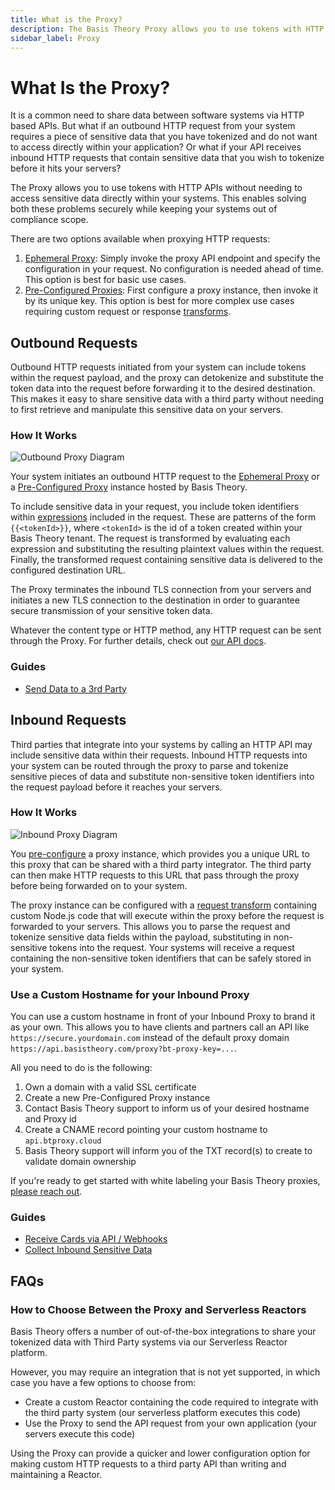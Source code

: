 ```yaml
---
title: What is the Proxy?
description: The Basis Theory Proxy allows you to use tokens with HTTP APIs without needing to access sensitive data directly within your systems. This enables solving both these problems securely while keeping your systems out of compliance scope.
sidebar_label: Proxy
---
```



# What Is the Proxy?

It is a common need to share data between software systems via HTTP based APIs. But what if an outbound HTTP request from your system
requires a piece of sensitive data that you have tokenized and do not want to access directly within your application?
Or what if your API receives inbound HTTP requests that contain sensitive data that you wish to tokenize before it hits your servers?

The Proxy allows you to use tokens with HTTP APIs without needing to access sensitive data directly within your systems.
This enables solving both these problems securely while keeping your systems out of compliance scope.

There are two options available when proxying HTTP requests:

1. [Ephemeral Proxy](/docs/api/proxies/ephemeral-proxy): Simply invoke the proxy API endpoint and specify the configuration in your request. No configuration is needed ahead of time. This option is best for basic use cases.
2. [Pre-Configured Proxies](/docs/api/proxies/pre-configured-proxies): First configure a proxy instance, then invoke it by its unique key. This option is best for more complex use cases requiring custom request or response [transforms](/docs/api/proxies/pre-configured-proxies#transforms).

## Outbound Requests

Outbound HTTP requests initiated from your system can include tokens within the request payload, and the proxy
can detokenize and substitute the token data into the request before forwarding it to the desired destination.
This makes it easy to share sensitive data with a third party without needing to first retrieve and manipulate this sensitive data on your servers.

### How It Works

![Outbound Proxy Diagram](/img/concepts/proxy-outbound.png)

Your system initiates an outbound HTTP request to the [Ephemeral Proxy](/docs/api/proxies/ephemeral-proxy)
or a [Pre-Configured Proxy](/docs/api/proxies/pre-configured-proxies) instance hosted by Basis Theory.

To include sensitive data in your request, you include token identifiers within [expressions](/docs/expressions) included in the request.
These are patterns of the form `{{<tokenId>}}`, where `<tokenId>` is the id of a token created within your Basis Theory tenant.
The request is transformed by evaluating each expression and substituting the resulting plaintext values within the request.
Finally, the transformed request containing sensitive data is delivered to the configured destination URL.

The Proxy terminates the inbound TLS connection from your servers and initiates a new TLS connection to the destination in order to
guarantee secure transmission of your sensitive token data.

Whatever the content type or HTTP method, any HTTP request can be sent through the Proxy.
For further details, check out [our API docs](/docs/api/proxies).

### Guides

- [Send Data to a 3rd Party](/docs/guides/share/send-data-to-third-party)

## Inbound Requests

Third parties that integrate into your systems by calling an HTTP API may include sensitive data within their requests.
Inbound HTTP requests into your system can be routed through the proxy to parse and tokenize sensitive pieces of data
and substitute non-sensitive token identifiers into the request payload before it reaches your servers.

### How It Works

![Inbound Proxy Diagram](/img/concepts/proxy-inbound.png)

You [pre-configure](/docs/api/proxies/pre-configured-proxies) a proxy instance, which provides you a unique URL to this
proxy that can be shared with a third party integrator. The third party can then make HTTP requests to this URL that pass
through the proxy before being forwarded on to your system.

The proxy instance can be configured with a [request transform](/docs/api/proxies/pre-configured-proxies#request-transforms) containing
custom Node.js code that will execute within the proxy before the request is forwarded to your servers. This allows you to parse the request
and tokenize sensitive data fields within the payload, substituting in non-sensitive tokens into the request. Your systems will receive a request
containing the non-sensitive token identifiers that can be safely stored in your system.

### Use a Custom Hostname for your Inbound Proxy

You can use a custom hostname in front of your Inbound Proxy to brand it as your own. This allows you to have clients and partners call an API like `https://secure.yourdomain.com` instead of the default proxy domain `https://api.basistheory.com/proxy?bt-proxy-key=...`.

All you need to do is the following:

1. Own a domain with a valid SSL certificate
2. Create a new Pre-Configured Proxy instance
3. Contact Basis Theory support to inform us of your desired hostname and Proxy id
4. Create a CNAME record pointing your custom hostname to `api.btproxy.cloud`
5. Basis Theory support will inform you of the TXT record(s) to create to validate domain ownership

<Alert>If you're ready to get started with white labeling your Basis Theory proxies, <a href="https://basistheory.com/contact"> please reach out</a>.</Alert>

### Guides

- [Receive Cards via API / Webhooks](/docs/guides/collect/receive-cards)
- [Collect Inbound Sensitive Data](/docs/guides/collect/collect-inbound-sensitive-data)

## FAQs

### How to Choose Between the Proxy and Serverless Reactors

Basis Theory offers a number of out-of-the-box integrations to share your tokenized data with Third Party systems via our Serverless Reactor platform.

However, you may require an integration that is not yet supported, in which case you have a few options to choose from:

- Create a custom Reactor containing the code required to integrate with the third party system (our serverless platform executes this code)
- Use the Proxy to send the API request from your own application (your servers execute this code)

Using the Proxy can provide a quicker and lower configuration option for making custom HTTP requests to a third party API than writing and maintaining a Reactor.

